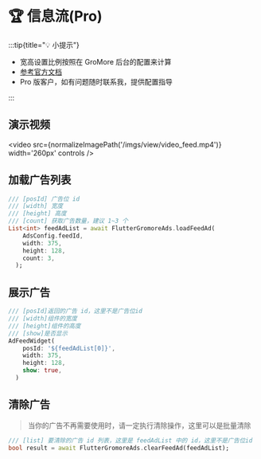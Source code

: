 
# 🏆 信息流(Pro)

:::tip{title="💡 小提示"}

 - 宽高设置比例按照在 GroMore 后台的配置来计算
 - [参考官方文档](https://www.csjplatform.com/union/media/union/download/detail?id=142&docId=27564&osType=android)
 - Pro 版客户，如有问题随时联系我，提供配置指导

:::

## 演示视频

<video src={normalizeImagePath('/imgs/view/video_feed.mp4')}  width='260px' controls />

## 加载广告列表

```dart title="example/pages/feed_page.dart"
/// [posId] 广告位 id
/// [width] 宽度
/// [height] 高度
/// [count] 获取广告数量，建议 1~3 个
List<int> feedAdList = await FlutterGromoreAds.loadFeedAd(
    AdsConfig.feedId,
    width: 375,
    height: 128,
    count: 3,
  );
```

## 展示广告

```dart {1,6} title="example/pages/feed_page.dart"
/// [posId]返回的广告 id，这里不是广告位id
/// [width]组件的宽度
/// [height]组件的高度
/// [show]是否显示
AdFeedWidget(
    posId: '${feedAdList[0]}',
    width: 375,
    height: 128,
    show: true,
  )
```

## 清除广告

> 当你的广告不再需要使用时，请一定执行清除操作，这里可以是批量清除

```dart {1} title="example/pages/feed_page.dart"
/// [list] 要清除的广告 id 列表，这里是 feedAdList 中的 id，这里不是广告位id
bool result = await FlutterGromoreAds.clearFeedAd(feedAdList);
```

